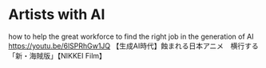 # Artists with AI

how to help the great workforce to find the right job
in the generation of AI
https://youtu.be/6lSPRhGw1JQ
【生成AI時代】蝕まれる日本アニメ　横行する「新・海賊版」【NIKKEI Film】 